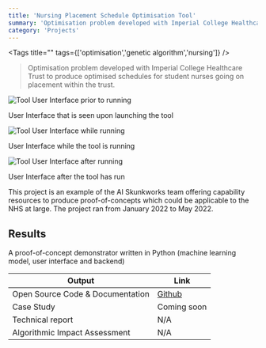 ```yaml
---
title: 'Nursing Placement Schedule Optimisation Tool'
summary: 'Optimisation problem developed with Imperial College Healthcare Trust to produce optimised schedules for student nurses going on placement within the trust.'
category: 'Projects'
---
```


<Tags title="" tags={['optimisation','genetic algorithm','nursing']} />

> Optimisation problem developed with Imperial College Healthcare Trust to produce optimised schedules for student nurses going on placement within the trust.

![Tool User Interface prior to running](images/ui-before-running.png)

User Interface that is seen upon launching the tool

![Tool User Interface while running](images/ui-while-running.png)

User Interface while the tool is running

![Tool User Interface after running](images/ui-after-running.png)

User Interface after the tool has run

This project is an example of the AI Skunkworks team offering capability resources to produce proof-of-concepts which could be applicable to the NHS at large. The project ran from January 2022 to May 2022.

## Results

A proof-of-concept demonstrator written in Python (machine learning model, user interface and backend)

Output|Link
---|---
Open Source Code & Documentation|[Github](https://github.com/nhsx/skunkworks-nursing-placement-schedule-optimisation)
Case Study|Coming soon
Technical report|N/A
Algorithmic Impact Assessment|N/A
